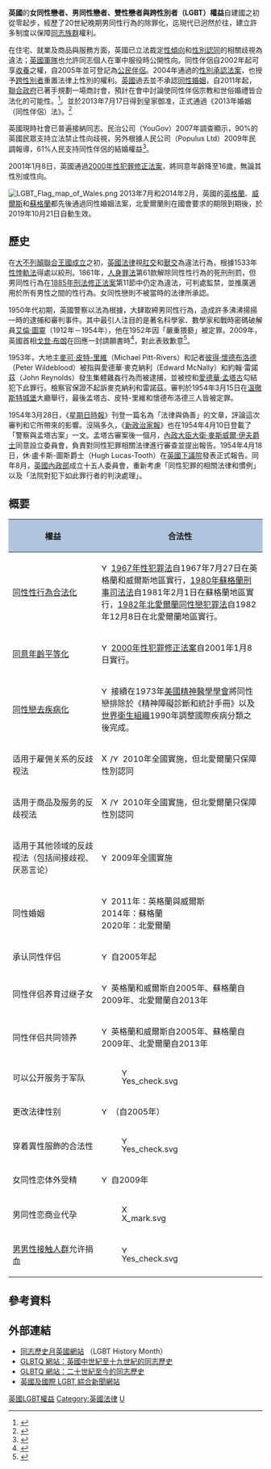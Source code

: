 
{{Infobox LGBT rights
| location_header = 联合王国
| image = LGBT flag map of the United Kingdom.svg
| caption = 虹色英国地图
| legal_status = 合法：<br/>自1967年（英格蘭和威爾斯）<br/>自1981年（蘇格蘭）<br/>自1982年（北愛爾蘭）<br/>同意年齡自2001年全國平等化
| gender_identity_expression = 自2004年起保障重置性別權利
| recognition_of_relationships =自2020年 [[英國同性婚姻|联合王国全境同性婚姻合法]]
| adoption     = 共同及繼子女收養合法<br/>自2005年（英格蘭和威爾斯）<br /> 自2009年（蘇格蘭）
| military     = 男女同性戀者可在軍中公開其性向（自2000年）
| discrimination_protections = 保障性傾向和性別認同
}}
'''英國'''的'''女同性戀者、男同性戀者、雙性戀者與跨性別者（LGBT）權益'''自建國之初從零起步，經歷了20世紀晚期男同性行為的除罪化，迄現代已迥然於往，建立許多制度以保障[[同志族群|同志族群]]權利。

在住宅、就業及商品與服務方面，英國已立法裁定[[性傾向|性傾向]]和[[性別認同|性別認同]]的相關歧視為違法；[[英國軍隊|英國軍隊]]也允許同志個人在軍中服役時公開性向。同性伴侶自2002年起可享[[LGBT收養|收養]]之權，自2005年並可登記為[[民事結合|公民伴侶]]。2004年通過的[[2004年性別承認法案|性別承認法案]]，也授予[[跨性別者|跨性別者]]重置法律上性別的權利。[[英國同性婚姻|英國]]過去並不承認[[同性婚姻|同性婚姻]]，自2011年起，[[卡麥隆內閣|聯合政府]]已著手規劃一場商討會，預計在會中討論使同性伴侶宗教和世俗婚禮皆合法化的可能性。<ref name="grauni1127">{{cite news |title=Gay marriages and heterosexual civil partnerships may soon be welcomed |first=Alan |last=Travis |url=http://www.guardian.co.uk/lifeandstyle/2011/feb/17/civil-partnerships-marriage |newspaper=[[衛報|The Guardian]] |publisher=Guardian News and Media Limited |location=London |date=2011-02-17 |accessdate=2011-03-26 |language=en |archive-date=2011-02-20 |archive-url=https://web.archive.org/web/20110220045850/http://www.guardian.co.uk/lifeandstyle/2011/feb/17/civil-partnerships-marriage |dead-url=no }}</ref>。並於2013年7月17日得到皇家御准，正式通過《2013年婚姻（同性伴侶）法》。<ref>{{Cite web |url=http://www.bbc.co.uk/news/uk-politics-23338279 |title=存档副本 |accessdate=2016-01-18 |archive-date=2016-02-05 |archive-url=https://web.archive.org/web/20160205044915/http://www.bbc.co.uk/news/uk-politics-23338279 |dead-url=no }}</ref>

英國現時社會已普遍接納同志。民治公司（YouGov）2007年調查顯示，90%的英國民眾支持立法禁止性向歧視，另外根據人民公司（Populus Ltd）2009年民調報導，61%人民支持同性伴侶的結婚權益<ref>{{Cite news |title=The Times Gay Britain Poll |url=http://www.populus.co.uk/the-times-the-times-gay-britain-poll-100609.html |work=Populus Limited |date=2009-06-09 |accessdate=2010-12-16 |language=en |deadurl=yes |archiveurl=https://web.archive.org/web/20100509185646/http://www.populus.co.uk/the-times-the-times-gay-britain-poll-100609.html |archivedate=2010-05-09 }}</ref>。

2001年1月8日，英國通過[[2000年性犯罪修正法案|2000年性犯罪修正法案]]，將同意年齡降至16歲，無論其性別或性向。

[[File:LGBT_Flag_map_of_Wales.png|thumb]]
2013年7月和2014年2月，英國的[[英格蘭|英格蘭]]、[[威爾斯|威爾斯]]和[[蘇格蘭|蘇格蘭]]都先後通過同性婚姻法案，北愛爾蘭則在國會要求的期限到期後，於2019年10月21日自動生效。

== 歷史 ==
在[[1707年聯合法案|大不列顛聯合王國成立]]之初，[[英國法律|英國法律]]視[[肛交|肛交]]和[[動物戀|獸交]]為違法行為，根據1533年[[性悖軌法|性悖軌法]]得處以絞刑。1861年，[[1861年人身罪法|人身罪法]]第61款解除同性性行為的死刑刑罰，但男同性行為在[[1885年刑法修正法案|1885年刑法修正法案]]第11節中仍定為違法，可判處監禁，並推廣適用於所有男性之間的性行為。女同性戀則不被當時的法律所承認。

1950年代初期，英國警察以法為根據，大肆取締男同性行為，造成許多沸沸揚揚一時的逮捕和審判事件。其中最引人注目的是著名科學家、數學家和戰時密碼破解員[[艾倫·圖靈|艾倫·圖靈]]（1912年－1954年），他在1952年因「嚴重猥褻」被定罪。2009年，英國首相[[戈登·布朗|戈登·布朗]]在回應一封請願書時<ref>{{Cite news |first=Hilary |last=Whiteman |url=http://edition.cnn.com/2009/WORLD/europe/09/01/alan.turing.petition/?imw=Y |title=Petition seeks apology for Enigma code-breaker Turing |publisher=CNN |date=2009-09-01 |accessdate=2010-05-02 |language=en |archive-date=2018-01-24 |archive-url=https://web.archive.org/web/20180124232211/http://edition.cnn.com/2009/WORLD/europe/09/01/alan.turing.petition/?imw=Y |dead-url=no }}</ref>，對此表致歉意<ref>{{Cite web |url=http://www.number10.gov.uk/Page20571 |title=Treatment of Alan Turing was "appalling" – PM |publisher=Number10.gov.uk |date=2009-09-10 |accessdate=2010-05-02 |archiveurl=https://web.archive.org/web/20100420212249/http://www.number10.gov.uk/Page20571 |archivedate=2010-04-20 |language=en |deadurl=yes }}</ref>。

1953年，大地主[[麥可·皮特-里維|麥可·皮特-里維]]（Michael Pitt-Rivers）和記者[[彼得·懷德布洛德|彼得·懷德布洛德]]（Peter Wildeblood）被指與愛德華·麥克納利（Edward McNally）和約翰·雷諾茲（John Reynolds）發生集體雞姦行為而被逮捕，並被控和[[愛德華·孟塔古，第三代鮑尤的孟塔古男爵|愛德華·孟塔古]]勾結犯下此罪行。檢察官保證不起訴麥克納利和雷諾茲。審判於1954年3月15日在[[溫徹斯特城堡|溫徹斯特城堡]]大廳舉行，最後孟塔古、皮特-里維和懷德布洛德三人皆被定罪。

1954年3月28日，《[[星期日泰晤士報|星期日時報]]》刊登一篇名為「法律與偽善」的文章，評論這次審判和它所帶來的影響。沒隔多久，《[[新政治家報|新政治家報]]》也在1954年4月10日登載了「警察與孟塔古案」一文。孟塔古審案後一個月，[[內政大臣|內政大臣]][[大衛·麥斯威爾·伊夫，第一代基爾謬爾伯爵|大衛·麥斯威爾·伊夫爵士]]同意設立委員會，負責對同性犯罪相關法律進行審查並提出報告。1954年4月18日，休·盧卡斯-圖斯爵士（Hugh Lucas-Tooth）在[[英國下議院|英國下議院]]發表正式報告。同年8月，[[英國內政部|英國內政部]]成立十五人委員會，重新考慮「同性犯罪的相關法律和慣例」以及「法院對犯下如此罪行者的判決處理」。

== 概要 ==
{| class="wikitable" border="1" cellpadding="5" style="font-size: 90%;"
! style="background: #B0C4DE; width:35%;"| 權益
! style="background: #B0C4DE; width:65%;"| 合法性
|-
| [[雞姦法|同性性行為合法化]]
| [[Image:Yes_check.svg|15px]] [[1967年性犯罪法|1967年性犯罪法]]自1967年7月27日在英格蘭和威爾斯地區實行，[[1980年蘇格蘭刑事司法法|1980年蘇格蘭刑事司法法]]自1981年2月1日在蘇格蘭地區實行，[[1982年北愛爾蘭同性戀犯罪法|1982年北愛爾蘭同性戀犯罪法]]自1982年12月8日在北愛爾蘭地區實行。
|-
| [[歐洲各國同意年齡#英國|同意年齡平等化]]
| [[Image:Yes_check.svg|15px]] [[2000年性犯罪修正法案|2000年性犯罪修正法案]]自2001年1月8日實行。
|-
| [[同性戀#生物學|同性戀去疾病化]]
| [[Image:Yes_check.svg|15px]] 接續在1973年[[美國精神醫學學會|美國精神醫學學會]]將同性戀排除於《精神障礙診斷和統計手冊》以及[[世界衛生組織|世界衛生組織]]1990年調整國際疾病分類之後完成。
|-
| 适用于雇佣关系的反歧视法
| [[File:X_mark.svg|17x17px]]/[[File:Yes_check.svg|15x15px]] 2010年全國實施，但北愛爾蘭只保障性別認同
|-
| 适用于商品及服务的反歧视法
| [[File:X_mark.svg|17x17px]]/[[File:Yes_check.svg|15x15px]] 2010年全國實施，但北愛爾蘭只保障性別認同
|-
| 适用于其他领域的反歧视法（包括间接歧视、厌恶言论）
| [[File:Yes_check.svg|15x15px]] 2009年全國實施
|-
| 同性婚姻
| [[File:Yes_check.svg|15x15px]] 2011年：英格蘭與威爾斯<br>2014年：蘇格蘭<br> 2020年：北愛爾蘭
|-
| 承认同性伴侣
| [[File:Yes_check.svg|15x15px]] 自2005年起
|-
| 同性伴侣养育过继子女
| [[File:Yes_check.svg|15x15px]] 英格蘭和威爾斯自2005年、蘇格蘭自2009年、北愛爾蘭自2013年
|-
| 同性伴侣共同领养
| [[File:Yes_check.svg|15x15px]] 英格蘭和威爾斯自2005年、蘇格蘭自2009年、北愛爾蘭自2013年
|-
| 可以公开服务于军队
| [[File:Yes_check.svg|15x15px]] 
|-
| 更改法律性别
| [[File:Yes_check.svg|15x15px]] （自2005年）
|-
| 穿着異性服飾的合法性
| [[File:Yes_check.svg|15x15px]]
|-
| 女同性恋体外受精
| [[File:Yes_check.svg|15x15px]] 自2009年
|-
| 男同性恋商业代孕
| [[File:X_mark.svg|17x17px]] 
|-
| [[男男性接触人群|男男性接触人群]]允许捐血<br>
| [[File:Yes_check.svg|15x15px]]
|}

== 參考資料 ==
{{reflist}}

== 外部連結 ==
{{Commons category|LGBT in the United Kingdom|英國LGBT}}
{{Commons category|LGBT history in the United Kingdom|英國LGBT歷史}}
*[http://lgbthistorymonth.org.uk/ 同志歷史月英國網站] {{Wayback|url=http://lgbthistorymonth.org.uk/ |date=20180108095408 }}（LGBT History Month）
*[https://web.archive.org/web/20100124101653/http://www.glbtq.com/social-sciences/united_kingdom_01.html GLBTQ 網站：英國中世紀至十九世紀的同志歷史]
*[https://web.archive.org/web/20100205020918/http://www.glbtq.com/social-sciences/united_kingdom_02.html GLBTQ 網站：二十世紀至今的同志歷史]
*[https://web.archive.org/web/20090420121154/http://www.ukgaynews.org.uk/ 英國及國際 LGBT 綜合新聞網站]

{{LGBT rights in Europe}}

[[Category:英國LGBT權益|]]
[[Category:英國法律|Category:英國法律]]
[[Category:欧洲各国LGBT权益|U]]